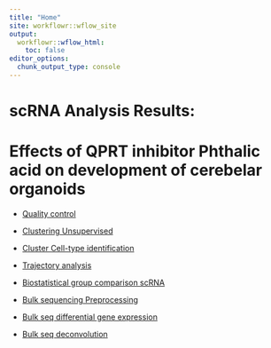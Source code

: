 ```yaml
---
title: "Home"
site: workflowr::wflow_site
output:
  workflowr::wflow_html:
    toc: false
editor_options:
  chunk_output_type: console
---
```


# scRNA Analysis Results: 
# Effects of QPRT inhibitor Phthalic acid on development of cerebelar organoids

-   [Quality control](01_QC_Singleron.html)

-   [Clustering Unsupervised](02_01_Clustering_scRNA.html)

-   [Cluster Cell-type identification](02_02_Clustering_Mapping_scRNA.html)

-   [Trajectory analysis](03_TrajectoryAnalysis_scRNA.html)

-   [Biostatistical group comparison scRNA](04_GroupAnalysis_scRNA.html)

-   [Bulk sequencing Preprocessing](05_Preprocessing_Bulk.html)

-   [Bulk seq differential gene expression](06_DEX_Bulk.html)

-   [Bulk seq deconvolution](07_DeconVol_Bulk.html)

